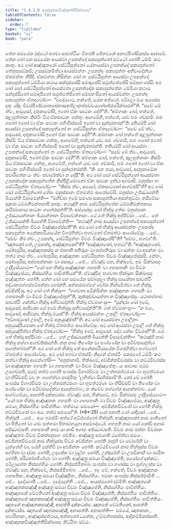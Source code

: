 ```yaml
---
title: "1.4.1.6 අඤ්ඤාතකවිඤ්ඤත්තිසික්ඛාපද"
tableOfContents: false
sidebar:
  order: 7
type: "tipitaka"
basket: "vi"
book: "para"
---
```



<DynamicBreadcrumb />

<Division number="515" book="para">

<Paragraph number="1974" book="para">
තේන සමයේන බුද්ධෝ භගවා සාවත්ථියං විහරති ජේතවනේ අනාථපිණ්ඩිකස්ස ආරාමේ. තේන ඛෝ පන සමයේන ආයස්මා උපනන්දෝ සක්‍යපුත්තෝ පට්ටෝ හෝති ධම්මිං කථං කාතුං. අථ ඛෝ අඤ්ඤතරෝ සේට්ඨිපුත්තෝ යේනායස්මා උපනන්දෝ සක්‍යපුත්තෝ තේනුපසඞ්කමි; උපසඞ්කමිත්වා ආයස්මන්තං උපනන්දං සක්‍යපුත්තං අභිවාදේත්වා ඒකමන්තං නිසීදි. ඒකමන්තං නිසින්නං ඛෝ තං සේට්ඨිපුත්තං ආයස්මා උපනන්දෝ සක්‍යපුත්තෝ ධම්මියා කථාය සන්දස්සේසි සමාදපේසි සමුත්තේජේසි සම්පහංසේසි. අථ ඛෝ සෝ සේට්ඨිපුත්තෝ ආයස්මතා උපනන්දේන සක්‍යපුත්තේන ධම්මියා කථාය සන්දස්සිතෝ සමාදපිතෝ සමුත්තේජිතෝ සම්පහංසිතෝ ආයස්මන්තං උපනන්දං සක්‍යපුත්තං ඒතදවෝච—  “වදේය්‍යාථ, භන්තේ, යේන අත්ථෝ. පටිබලා මයං අය්‍යස්ස දාතුං යදිදං චීවරපිණ්ඩපාතසේනාසනගිලානප්පච්චයභේසජ්ජපරික්ඛාරන්”ති. “සචේ මේ ත්වං, ආවුසෝ, දාතුකාමෝසි, ඉතෝ ඒකං සාටකං දේහී”ති. “අම්හාකං ඛෝ, භන්තේ, කුලපුත්තානං කිස්මිං විය ඒකසාටකං ගන්තුං. ආගමේහි, භන්තේ, යාව ඝරං ගච්ඡාමි. ඝරං ගතෝ ඉතෝ වා ඒකං සාටකං පහිණිස්සාමි ඉතෝ වා සුන්දරතරන්”ති.
</Paragraph>

<Paragraph number="1975" book="para">
දුතියම්පි ඛෝ ආයස්මා උපනන්දෝ සක්‍යපුත්තෝ තං සේට්ඨිපුත්තං ඒතදවෝච—  “සචේ මේ ත්වං, ආවුසෝ, දාතුකාමෝසි ඉතෝ ඒකං සාටකං දේහී”ති. අම්හාකං ඛෝ භන්තේ කුලපුත්තානං කිස්මිං විය ඒකසාටකං ගන්තුං, ආගමේහි, භන්තේ යාව ඝරං ගච්ඡාමි, ඝරං ගතෝ ඉතෝ වා ඒකං සාටකං පහිණිස්සාමි ඉතෝ වා සුන්දරතරන්ති.
</Paragraph>

<Paragraph number="1976" book="para">
තතියම්පි ඛෝ ආයස්මා උපනන්දෝ සක්‍යපුත්තෝ තං සේට්ඨිපුත්තං ඒතදවෝච—  “සචේ මේ ත්වං, ආවුසෝ, දාතුකාමෝසි, ඉතෝ ඒකං සාටකං දේහී”ති. අම්හාකං ඛෝ, භන්තේ, කුලපුත්තානං කිස්මිං විය ඒකසාටකං ගන්තුං, ආගමේහි, භන්තේ යාව ඝරං ගච්ඡාමි, ඝරං ගතෝ ඉතෝ වා ඒකං සාටකං පහිණිස්සාමි ඉතෝ වා සුන්දරතරන්ති. “කිං පන තයා, ආවුසෝ, අදාතුකාමේන පවාරිතේන යං ත්වං පවාරේත්වා න දේසී”ති.
</Paragraph>

<Paragraph number="1977" book="para">
අථ ඛෝ සෝ සේට්ඨිපුත්තෝ ආයස්මතා උපනන්දේන සක්‍යපුත්තේන නිප්පීළියමානෝ ඒකං සාටකං දත්වා අගමාසි. මනුස්සා තං සේට්ඨිපුත්තං ඒතදවෝචුං—  “කිස්ස ත්වං, අය්‍යෝ, ඒකසාටකෝ ආගච්ඡසී”ති? අථ ඛෝ සෝ සේට්ඨිපුත්තෝ තේසං මනුස්සානං ඒතමත්ථං ආරෝචේසි. මනුස්සා උජ්ඣායන්ති ඛිය්‍යන්ති විපාචේන්ති—  “මහිච්ඡා ඉමේ සමණා සක්‍යපුත්තියා අසන්තුට්ඨා. නයිමේසං සුකරා ධම්මනිමන්තනාපි කාතුං. කථඤ්හි නාම සේට්ඨිපුත්තේන ධම්මනිමන්තනාය කයිරමානාය සාටකං ගහේස්සන්තී”ති.
</Paragraph>

<Paragraph number="1978" book="para">
අස්සෝසුං ඛෝ භික්ඛූ තේසං මනුස්සානං උජ්ඣායන්තානං ඛිය්‍යන්තානං විපාචේන්තානං. යේ තේ භික්ඛූ අප්පිච්ඡා …පේ…  තේ උජ්ඣායන්ති ඛිය්‍යන්ති විපාචේන්ති—  “කථඤ්හි නාම ආයස්මා උපනන්දෝ සක්‍යපුත්තෝ සේට්ඨිපුත්තං චීවරං විඤ්ඤාපේස්සතී”ති.
</Paragraph>

<Paragraph number="1979" book="para">
අථ ඛෝ තේ භික්ඛූ ආයස්මන්තං උපනන්දං සක්‍යපුත්තං අනේකපරියායේන විගරහිත්වා භගවතෝ ඒතමත්ථං ආරෝචේසුං …පේ…  “සච්චං කිර ත්වං, උපනන්ද, සේට්ඨිපුත්තං චීවරං විඤ්ඤාපේසී”ති? “සච්චං, භගවා”ති. “ඤාතකෝ තේ, උපනන්ද, අඤ්ඤාතකෝ”ති? “අඤ්ඤාතකෝ, භගවා”ති. “අඤ්ඤාතකෝ, මෝඝපුරිස, අඤ්ඤාතකස්ස න ජානාති පතිරූපං වා අප්පතිරූපං වා සන්තං වා අසන්තං වා. තත්ථ නාම ත්වං, මෝඝපුරිස, අඤ්ඤාතකං සේට්ඨිපුත්තං චීවරං විඤ්ඤාපේස්සසි. නේතං, මෝඝපුරිස, අප්පසන්නානං වා පසාදාය …පේ…  ඒවඤ්ච පන, භික්ඛවේ, ඉමං සික්ඛාපදං උද්දිසේය්‍යාථ—
</Paragraph>

</Division>
<Division number="516" book="para">

<Paragraph number="1980" book="para">
<Emphasis>“යෝ පන භික්ඛු අඤ්ඤාතකං ගහපතිං වා ගහපතානිං වා චීවරං විඤ්ඤාපේය්‍ය, නිස්සග්ගියං පාචිත්තියන්”</Emphasis>ති.
</Paragraph>

<Paragraph number="1981" book="para">
ඒවඤ්චිදං භගවතා භික්ඛූනං සික්ඛාපදං පඤ්ඤත්තං හෝති.
</Paragraph>

</Division>
<Division number="517" book="para">

<Paragraph number="1982" book="para">
තේන ඛෝ පන සමයේන සම්බහුලා භික්ඛූ සාකේතා සාවත්ථිං අද්ධානමග්ගප්පටිපන්නා හෝන්ති. අන්තරාමග්ගේ චෝරා නික්ඛමිත්වා තේ භික්ඛූ අච්ඡින්දිංසු. අථ ඛෝ තේ භික්ඛූ—  “භගවතා පටික්ඛිත්තං අඤ්ඤාතකං ගහපතිං වා ගහපතානිං වා චීවරං විඤ්ඤාපේතුන්”ති, කුක්කුච්චායන්තා න විඤ්ඤාපේසුං. යථානග්ගාව සාවත්ථිං ගන්ත්වා භික්ඛූ අභිවාදේන්ති. භික්ඛූ ඒවමාහංසු—  “සුන්දරා ඛෝ ඉමේ, ආවුසෝ, ආජීවකා යේ ඉමේ භික්ඛූසු අභිවාදේන්තී”ති. තේ ඒවමාහංසු—  “න මයං, ආවුසෝ, ආජීවකා, භික්ඛූ මයන්”ති. භික්ඛූ ආයස්මන්තං උපාලිං ඒතදවෝචුං—  “ඉඞ්ඝාවුසෝ උපාලි, ඉමේ අනුයුඤ්ජාහී”ති. අථ ඛෝ ආයස්මතා උපාලිනා අනුයුඤ්ජියමානා තේ භික්ඛූ ඒතමත්ථං ආරෝචේසුං. අථ ඛෝ ආයස්මා උපාලි තේ භික්ඛූ අනුයුඤ්ජිත්වා භික්ඛූ ඒතදවෝච—  “භික්ඛූ ඉමේ, ආවුසෝ. දේථ නේසං චීවරානී”ති. යේ තේ භික්ඛූ අප්පිච්ඡා …පේ…  තේ උජ්ඣායන්ති ඛිය්‍යන්ති විපාචේන්ති—  “කථඤ්හි නාම භික්ඛූ නග්ගා ආගච්ඡිස්සන්ති. නනු නාම තිණේන වා පණ්ණේන වා පටිච්ඡාදේත්වා ආගන්තබ්බන්”ති.
</Paragraph>

<Paragraph number="1983" book="para">
අථ ඛෝ තේ භික්ඛූ තේ අනේකපරියායේන විගරහිත්වා භගවතෝ ඒතමත්ථං ආරෝචේසුං. අථ ඛෝ භගවා ඒතස්මිං නිදානේ ඒතස්මිං පකරණේ ධම්මිං කථං කත්වා භික්ඛූ ආමන්තේසි—  “අනුජානාමි, භික්ඛවේ, අච්ඡින්නචීවරස්ස වා නට්ඨචීවරස්ස වා අඤ්ඤාතකං ගහපතිං වා ගහපතානිං වා චීවරං විඤ්ඤාපේතුං. යං ආවාසං පඨමං උපගච්ඡති, සචේ තත්ථ හෝති සංඝස්ස විහාරචීවරං වා උත්තරත්ථරණං වා භූමත්ථරණං වා භිසිච්ඡවි වා, තං ගහේත්වා පාරුපිතුං ‘ලභිත්වා ඕදහිස්සාමී’ති. නෝ චේ හෝති සංඝස්ස විහාරචීවරං වා උත්තරත්ථරණං වා භූමත්ථරණං වා භිසිච්ඡවි වා තිණේන වා පණ්ණේන වා පටිච්ඡාදේත්වා ආගන්තබ්බං; න ත්වේව නග්ගේන ආගන්තබ්බං. යෝ ආගච්ඡේය්‍ය, ආපත්ති දුක්කටස්ස. ඒවඤ්ච පන, භික්ඛවේ, ඉමං සික්ඛාපදං උද්දිසේය්‍යාථ—
</Paragraph>

</Division>
<Division number="518" book="para">

<Paragraph number="1984" book="para">
<Emphasis>“යෝ පන භික්ඛු අඤ්ඤාතකං ගහපතිං වා ගහපතානිං වා චීවරං විඤ්ඤාපේය්‍ය, අඤ්ඤත්‍ර සමයා, නිස්සග්ගියං පාචිත්තියං. තත්ථායං සමයෝ—  අච්ඡින්නචීවරෝ වා හෝති භික්ඛු නට්ඨචීවරෝ වා. අයං තත්ථ සමයෝ”</Emphasis>ති. (*6*:<Emphasis>25</Emphasis>)
</Paragraph>

</Division>
<Division number="519" book="para">

<Paragraph number="1985" book="para">
<Emphasis>යෝ පනා</Emphasis>ති යෝ යාදිසෝ …පේ…  <Emphasis>භික්ඛූ</Emphasis>ති …පේ…  අයං ඉමස්මිං අත්ථේ අධිප්පේතෝ භික්ඛූති.
</Paragraph>

<Paragraph number="1986" book="para">
<Emphasis>අඤ්ඤාතකෝ</Emphasis> නාම මාතිතෝ වා පිතිතෝ වා යාව සත්තමා පිතාමහයුගා අසම්බද්ධෝ.
</Paragraph>

<Paragraph number="1987" book="para">
<Emphasis>ගහපති</Emphasis> නාම යෝ කෝචි අගාරං අජ්ඣාවසති.
</Paragraph>

<Paragraph number="1988" book="para">
<Emphasis>ගහපතානී</Emphasis> නාම යා කාචි අගාරං අජ්ඣාවසති.
</Paragraph>

<Paragraph number="1989" book="para">
<Emphasis>චීවරං</Emphasis> නාම ඡන්නං චීවරානං අඤ්ඤතරං චීවරං විකප්පනුපගං පච්ඡිමං.
</Paragraph>

<Paragraph number="1990" book="para">
<Emphasis>අඤ්ඤත්‍ර සමයා</Emphasis>ති ඨපේත්වා සමයං.
</Paragraph>

<Paragraph number="1991" book="para">
<Emphasis>අච්ඡින්නචීවරෝ</Emphasis> නාම භික්ඛුස්ස චීවරං අච්ඡින්නං හෝති රාජූහි වා චෝරේහි වා ධුත්තේහි වා, යේහි කේහිචි වා අච්ඡින්නං හෝති.
</Paragraph>

<Paragraph number="1992" book="para">
<Emphasis>නට්ඨචීවරෝ</Emphasis> නාම භික්ඛුස්ස චීවරං අග්ගිනා වා දඩ්ඪං හෝති, උදකේන වා වූළ්හං හෝති, උන්දූරේහි වා උපචිකාහි වා ඛායිතං හෝති, පරිභෝගජිණ්ණං වා හෝති.
</Paragraph>

<Paragraph number="1993" book="para">
අඤ්ඤත්‍ර සමයා විඤ්ඤාපේති, පයෝගේ දුක්කටං. පටිලාභේන නිස්සග්ගියං හෝති. නිස්සජ්ජිතබ්බං සංඝස්ස වා ගණස්ස වා පුග්ගලස්ස වා. ඒවඤ්ච පන, භික්ඛවේ, නිස්සජ්ජිතබ්බං …පේ…  ඉදං මේ, භන්තේ, චීවරං අඤ්ඤාතකං ගහපතිකං, අඤ්ඤත්‍ර සමයා විඤ්ඤාපිතං, නිස්සග්ගියං. ඉමාහං සංඝස්ස නිස්සජ්ජාමීති …පේ…  දදේය්‍යාති …පේ…  දදේය්‍යුන්ති …පේ…  ආයස්මතෝ දම්මීති.
</Paragraph>

</Division>
<Division number="520" book="para">

<Paragraph number="1994" book="para">
අඤ්ඤාතකේ අඤ්ඤාතකසඤ්ඤී අඤ්ඤත්‍ර සමයා චීවරං විඤ්ඤාපේති, නිස්සග්ගියං පාචිත්තියං. අඤ්ඤාතකේ වේමතිකෝ අඤ්ඤත්‍ර සමයා චීවරං විඤ්ඤාපේති, නිස්සග්ගියං පාචිත්තියං. අඤ්ඤාතකේ ඤාතකසඤ්ඤී අඤ්ඤත්‍ර සමයා චීවරං විඤ්ඤාපේති, නිස්සග්ගියං පාචිත්තියං.
</Paragraph>

<Paragraph number="1995" book="para">
ඤාතකේ අඤ්ඤාතකසඤ්ඤී, ආපත්ති දුක්කටස්ස. ඤාතකේ වේමතිකෝ, ආපත්ති දුක්කටස්ස. ඤාතකේ ඤාතකසඤ්ඤී, අනාපත්ති.
</Paragraph>

</Division>
<Division number="521" book="para">

<Paragraph number="1996" book="para">
අනාපත්ති—  සමයේ, ඤාතකානං, පවාරිතානං, අඤ්ඤස්සත්ථාය, අත්තනෝ ධනේන, උම්මත්තකස්ස, ආදිකම්මිකස්සාති.

</Paragraph>
</Division>

<Paragraph number="1997" type="center" book="para">
අඤ්ඤාතකවිඤ්ඤත්තිසික්ඛාපදං නිට්ඨිතං ඡට්ඨං.
</Paragraph>